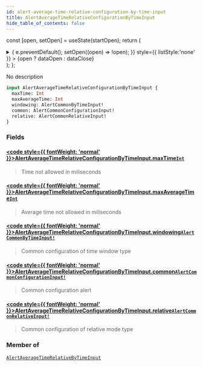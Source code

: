 ```yaml
---
id: alert-average-time-relative-configuration-by-time-input
title: AlertAverageTimeRelativeConfigurationByTimeInput
hide_table_of_contents: false
---
```






const [open, setOpen] = useState(startOpen);
return (
<details {...(open ? { open: true } : {})} className="details" style={{ border:'none', boxShadow:'none', background:'var(--ifm-background-color)' }}>
<summary
onClick={(e) => {
e.preventDefault();
setOpen((open) => !open);
}}
style={{ listStyle:'none' }} >
{open ? dataOpen : dataClose}
</summary>
{open && children}
</details>
);
};

No description

```graphql
input AlertAverageTimeRelativeConfigurationByTimeInput {
  maxTime: Int
  maxAverageTime: Int
  windowing: AlertCommonByTimeInput!
  common: AlertCommonConfigurationInput!
  relative: AlertCommonRelativeInput!
}
```

### Fields

#### [<code style={{ fontWeight: 'normal' }}>AlertAverageTimeRelativeConfigurationByTimeInput.<b>maxTime</b></code>](#)<Bullet />[`Int`](/api/scalars/int) <Badge class="badge badge--secondary" text="scalar"/>

> Time not allowed in miliseconds

#### [<code style={{ fontWeight: 'normal' }}>AlertAverageTimeRelativeConfigurationByTimeInput.<b>maxAverageTime</b></code>](#)<Bullet />[`Int`](/api/scalars/int) <Badge class="badge badge--secondary" text="scalar"/>

> Average time not allowed in miliseconds

#### [<code style={{ fontWeight: 'normal' }}>AlertAverageTimeRelativeConfigurationByTimeInput.<b>windowing</b></code>](#)<Bullet />[`AlertCommonByTimeInput!`](/api/inputs/alert-common-by-time-input) <Badge class="badge badge--secondary" text="non-null"/> <Badge class="badge badge--secondary" text="input"/>

> Common configuration of time window type

#### [<code style={{ fontWeight: 'normal' }}>AlertAverageTimeRelativeConfigurationByTimeInput.<b>common</b></code>](#)<Bullet />[`AlertCommonConfigurationInput!`](/api/inputs/alert-common-configuration-input) <Badge class="badge badge--secondary" text="non-null"/> <Badge class="badge badge--secondary" text="input"/>

> Common configuration alert

#### [<code style={{ fontWeight: 'normal' }}>AlertAverageTimeRelativeConfigurationByTimeInput.<b>relative</b></code>](#)<Bullet />[`AlertCommonRelativeInput!`](/api/inputs/alert-common-relative-input) <Badge class="badge badge--secondary" text="non-null"/> <Badge class="badge badge--secondary" text="input"/>

> Common configuration of relative mode type

### Member of

[`AlertAverageTimeRelativeByTimeInput`](/api/inputs/alert-average-time-relative-by-time-input) <Badge class="badge badge--secondary" text="input"/>

